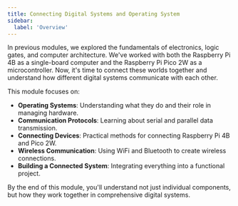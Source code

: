 ```yaml
---
title: Connecting Digital Systems and Operating System
sidebar:
  label: 'Overview'
---
```



In previous modules, we explored the fundamentals of electronics, logic gates, and computer architecture. We've worked with both the Raspberry Pi 4B as a single-board computer and the Raspberry Pi Pico 2W as a microcontroller. Now, it's time to connect these worlds together and understand how different digital systems communicate with each other.

This module focuses on:

- **Operating Systems**: Understanding what they do and their role in managing hardware.
- **Communication Protocols**: Learning about serial and parallel data transmission.
- **Connecting Devices**: Practical methods for connecting Raspberry Pi 4B and Pico 2W.
- **Wireless Communication**: Using WiFi and Bluetooth to create wireless connections.
- **Building a Connected System**: Integrating everything into a functional project.

By the end of this module, you'll understand not just individual components, but how they work together in comprehensive digital systems.